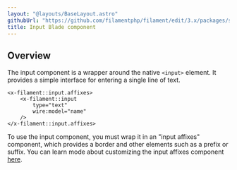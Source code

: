 ```yaml
---
layout: "@layouts/BaseLayout.astro"
githubUrl: "https://github.com/filamentphp/filament/edit/3.x/packages/support/docs/09-ui/02-input.md"
title: Input Blade component
---
```


## Overview

The input component is a wrapper around the native `<input>` element. It provides a simple interface for entering a single line of text.

```blade
<x-filament::input.affixes>
    <x-filament::input
        type="text"
        wire:model="name"
    />
</x-filament::input.affixes>
```

To use the input component, you must wrap it in an "input affixes" component, which provides a border and other elements such as a prefix or suffix. You can learn mode about customizing the input affixes component [here](input-affixes).
